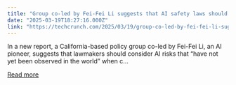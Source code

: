 ```yaml
---
title: "Group co-led by Fei-Fei Li suggests that AI safety laws should anticipate future risks"
date: "2025-03-19T18:27:16.000Z"
link: "https://techcrunch.com/2025/03/19/group-co-led-by-fei-fei-li-suggests-that-ai-safety-laws-should-anticipate-future-risks/"
---
```


In a new report, a California-based policy group co-led by Fei-Fei Li, an AI pioneer, suggests that lawmakers should consider AI risks that &#8220;have not yet been observed in the world&#8221; when c...

[Read more](https://techcrunch.com/2025/03/19/group-co-led-by-fei-fei-li-suggests-that-ai-safety-laws-should-anticipate-future-risks/)
